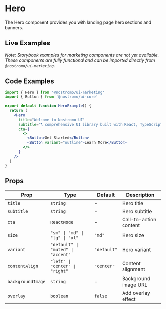 
# Hero

The Hero component provides you with landing page hero sections and banners.

## Live Examples

*Note: Storybook examples for marketing components are not yet available. These components are fully functional and can be imported directly from `@nostromo/ui-marketing`.*

## Code Examples

```jsx
import { Hero } from '@nostromo/ui-marketing'
import { Button } from '@nostromo/ui-core'

export default function HeroExample() {
  return (
    <Hero
      title="Welcome to Nostromo UI"
      subtitle="A comprehensive UI library built with React, TypeScript and Tailwind CSS"
      cta={
        <>
          <Button>Get Started</Button>
          <Button variant="outline">Learn More</Button>
        </>
      }
    />
  )
}
```

## Props

| Prop | Type | Default | Description |
|------|------|---------|-------------|
| `title` | `string` | - | Hero title |
| `subtitle` | `string` | - | Hero subtitle |
| `cta` | `ReactNode` | - | Call-to-action content |
| `size` | `"sm" \| "md" \| "lg" \| "xl"` | `"md"` | Hero size |
| `variant` | `"default" \| "muted" \| "accent"` | `"default"` | Hero variant |
| `contentAlign` | `"left" \| "center" \| "right"` | `"center"` | Content alignment |
| `backgroundImage` | `string` | - | Background image URL |
| `overlay` | `boolean` | `false` | Add overlay effect |
